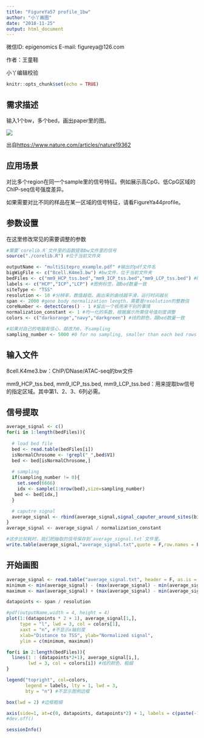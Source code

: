 ```yaml
---
title: "FigureYa57 profile_1bw"
author: "小丫画图"
date: "2018-11-25"
output: html_document
---
```

微信ID: epigenomics  E-mail: figureya@126.com

作者：王童鞋

小丫编辑校验

```r
knitr::opts_chunk$set(echo = TRUE)
```

## 需求描述

输入1个bw，多个bed，画出paper里的图。

![](example.png)

出自<https://www.nature.com/articles/nature19362>

## 应用场景

对比多个region在同一个sample里的信号特征。例如展示高CpG、低CpG区域的ChIP-seq信号强度差异。

如果需要对比不同的样品在某一区域的信号特征，请看FigureYa44profile。

## 参数设置

在这里修改常见的需要调整的参数

```r
#需要`corelib.R`文件里的函数提取bw文件里的信号
source("./corelib.R") #位于当前文件夹

outputName <- "multiSitepro_example.pdf" #输出的pdf文件名
bigWigFile <- c("8cell.K4me3.bw") #bw文件，位于当前文件夹
bedFiles <- c("mm9_HCP_tss.bed","mm9_ICP_tss.bed","mm9_LCP_tss.bed") #bed文件，位于当前文件夹
labels <- c("HCP","ICP","LCP") #图例标签，跟bed数量一致
siteType <- "TSS"
resolution <- 10 #分辨率，数值越低，画出来的曲线越平滑，运行时间越长
span <- 2000 #gene body normalization length，需要是resolution的整数倍
coreNumber <- detectCores() - 1 #留出一个核用来干别的事情
normalization_constant <- 1 #均一化的系数，根据展示所需信号值刻度调整
colors <- c("darkorange","navy","darkgreen") #线的颜色，跟bed数量一致

#如果对自己的电脑有信心，就改为0，不sampling
sampling_number <- 5000 #0 for no sampling, smaller than each bed rows
```

## 输入文件

8cell.K4me3.bw：ChIP/DNase/ATAC-seq的bw文件

mm9_HCP_tss.bed, mm9_ICP_tss.bed, mm9_LCP_tss.bed：用来提取bw信号的指定区域。其中第1、2、3、6列必需。

## 信号提取

```r
average_signal <- c()
for(i in 1:length(bedFiles)){
  
  # load bed file
  bed <- read.table(bedFiles[i])
  isNormalChrosome <- !grepl("_",bed$V1)
  bed <- bed[isNormalChrosome,]
  
  # sampling
  if(sampling_number != 0){
    set.seed(6666)
    idx <- sample(1:nrow(bed),size=sampling_number)
   bed <- bed[idx,]
  }

  # caputre signal
  average_signal <- rbind(average_signal,signal_caputer_around_sites(bigWigFile,bed,resolution=resolution,span=span,cores=as.integer(coreNumber)))
}
average_signal <- average_signal / normalization_constant

#这步比较耗时，我们把抽取的信号保存到`average_signal.txt`文件里。
write.table(average_signal,"average_signal.txt",quote = F,row.names = F,col.names = F)
```

## 开始画图

```r
average_signal <- read.table("average_signal.txt", header = F, as.is = T)
minimum <- min(average_signal) - (max(average_signal) - min(average_signal)) * 0.1
maximum <- max(average_signal) + (max(average_signal) - min(average_signal)) * 0.1 * length(bedFiles)

datapoints <- span / resolution

#pdf(outputName,width = 4, height = 4)
plot(1:(datapoints * 2 + 1), average_signal[1,], 
     type = "l", lwd = 3, col = colors[1],
     xaxt = "n", #不显示x轴刻度
     xlab="Distance to TSS", ylab="Normalized signal", 
     ylim = c(minimum, maximum))

for(i in 2:length(bedFiles)){
  lines(1 : (datapoints*2+1), average_signal[i,], 
        lwd = 3, col = colors[i]) #线的颜色、粗细
}

legend("topright", col=colors, 
       legend = labels, lty = 1, lwd = 3,
       bty = "n") #不显示图例边框

box(lwd = 2) #边框粗细

axis(side=1, at=c(0, datapoints, datapoints*2) + 1, labels = c(paste(-1*span/1000, "kb"), siteType, paste(span/1000, "kb")))
#dev.off()
```

```r
sessionInfo()
```